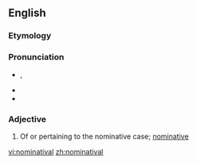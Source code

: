 ==English==

===Etymology===
{{suffix|nominative|al}}

===Pronunciation===
* {{a|GenAm}} {{IPA|/ˌnɑmɪnəˈtivəl/}}, {{X-SAMPA|/%nAmIn@"tiv@l/}}
* {{hyphenation|nom|i|na|ti|val}}
* {{rhymes|iːvəl}}

===Adjective===
{{en-adj|-}}

# {{context|grammar|lang=en}} Of or pertaining to the nominative case; [[nominative]]

[[vi:nominatival]]
[[zh:nominatival]]